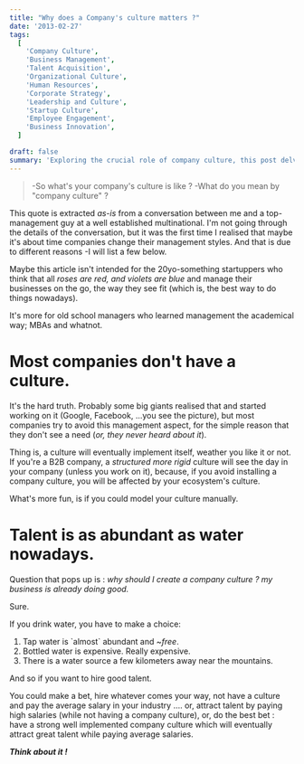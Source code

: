```yaml
---
title: "Why does a Company's culture matters ?"
date: '2013-02-27'
tags:
  [
    'Company Culture',
    'Business Management',
    'Talent Acquisition',
    'Organizational Culture',
    'Human Resources',
    'Corporate Strategy',
    'Leadership and Culture',
    'Startup Culture',
    'Employee Engagement',
    'Business Innovation',
  ]

draft: false
summary: 'Exploring the crucial role of company culture, this post delves into why many businesses lack it and how establishing a strong culture can attract talent without high salaries. It challenges old-school managerial approaches and emphasizes the importance of culture in the modern business landscape.'
---
```


> \-So what's your company's culture is like ? -What do you mean by "company culture" ?

This quote is extracted _as-is_ from a conversation between me and a top-management guy at a well established multinational. I'm not going through the details of the conversation, but it was the first time I realised that maybe it's about time companies change their management styles. And that is due to different reasons -I will list a few below.

Maybe this article isn't intended for the 20yo-something startuppers who think that all _roses are red, and violets are blue_ and manage their businesses on the go, the way they see fit (which is, the best way to do things nowadays).

It's more for old school managers who learned management the academical way; MBAs and whatnot.

# Most companies don't have a culture.

It's the hard truth. Probably some big giants realised that and started working on it (Google, Facebook, ...you see the picture), but most companies try to avoid this management aspect, for the simple reason that they don't see a need (_or, they never heard about it_).

Thing is, a culture will eventually implement itself, weather you like it or not. If you're a B2B company, a *structured more rigid* culture will see the day in your company (unless you work on it), because, if you avoid installing a company culture, you will be affected by your ecosystem's culture.

What's more fun, is if you could model your culture manually.

# Talent is as abundant as water nowadays.

Question that pops up is : _why should I create a company culture ? my business is already doing good._

Sure.

If you drink water, you have to make a choice:

1. Tap water is \`almost\` abundant and ~_free_.
2. Bottled water is expensive. Really expensive.
3. There is a water source a few kilometers away near the mountains.

And so if you want to hire good talent.

You could make a bet, hire whatever comes your way, not have a culture and pay the average salary in your industry .... or, attract talent by paying high salaries (while not having a company culture), or, do the best bet : have a strong well implemented company culture which will eventually attract great talent while paying average salaries.

**_Think about it !_**
